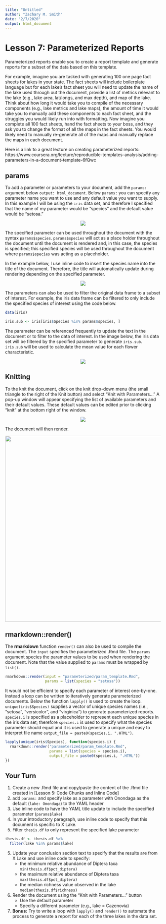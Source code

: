 ```yaml
---
title: "Untitled"
author: "Zachary M. Smith"
date: "2/7/2020"
output: html_document
---
```


# Lesson 7: Parameterized Reports

Parameterized reports enable you to create a report template and generate reports for a subset of the data based on this template.

For example, imagine you are tasked with generating 100 one page fact sheets for lakes in your state. The fact sheets will include boilerplate language but for each lake's fact sheet you will need to update the name of the lake used through out the document, provide a list of metrics relevant to the lake (e.g., lake area, lat/longs, and max depth), and map of the lake. Think about how long it would take you to compile of the necessary components (e.g., lake metrics and lake maps), the amount of time it would take you to manually add these components to each fact sheet, and the struggles you would likely run into with formatting. Now imagine you complete all 100 fact sheets, hand the fact sheets to your boss, and they ask you to change the format of all the maps in the fact sheets. You would likely need to manually re-generate all of the maps and manually replace the maps in each document.

Here is a link to a great lecture on creating parameterized reports: https://www.coursera.org/lecture/reproducible-templates-analysis/adding-parameters-in-a-document-template-6fQwc

## params

To add a parameter or parameters to your document, add the `params:` argument below `output: html_document`. Below `params:` you can specify any parameter name you want to use and any default value you want to supply. In this example I will be using the `iris` data set, and therefore I specified that the name of my parameter would be "species" and the default value would be "setosa."

<center>
![](images/rmarkdown/param_yaml.png)
</center>

The specified parameter can be used throughout the document with the syntax `params$species`. `params$species` will act as a place holder throughout the document until the document is rendered and, in this case, the species is specified; this specified species will be used throughout the document where `params$species` was acting as a placeholder.

In the example below, I use inline code to insert the species name into the title of the document. Therefore, the title will automatically update during rendering depending on the specified parameter.


<center>
![](images/rmarkdown/param_yaml_dynamic_title.png)
</center>

The parameters can also be used to filter the original data frame to a subset of interest. For example, the iris data frame can be filtered to only include the specified species of interest using the code below.
```r
data(iris)

iris.sub <- iris[iris$Species %in% params$species, ]
```

The parameter can be referenced frequently to update the text in the document or to filter to the data of interest. In the image below, the iris data set will be filtered by the specified parameter to generate `iris.sub`. `iris.sub` will be used to calculate the mean value for each flower characteristic.

<center>
![](images/rmarkdown/param_iris-summary.png)
</center>

## Knitting

To the knit the document, click on the knit drop-down menu (the small triangle to the right of the Knit button) and select "Knit with Parameters..." A pop-up window will appear specifying the list of available parameters and their default values. These default values can be edited prior to clicking "knit" at the bottom right of the window.

<center>
![](images/rmarkdown/params_knit-with-parameters.png)
</center>

The document will then render.

<center>
![](images/rmarkdown/param_rendered-example.png){width=600px}
</center>

## rmarkdown::render()

The __rmarkdown__ function `render()` can also be used to compile the document. The `input` specifies the parameterized .Rmd file. The `params` argument species the parameter values to be used when rendering the document. Note that the value supplied to `params` must be wrapped by `list()`. 
```r
rmarkdown::render(input = "parameterized/param_template.Rmd",
                  params = list(species = "setosa"))
```

It would not be efficient to specify each parameter of interest one-by-one. Instead a loop can be written to iteratively generate parameterized documents. Below the function `lapply()` is used to create the loop. `unique(iris$Species)` supplies a vector of unique species names (i.e., "setosa", "versicolor", and "virginica") to generate parameterized reports. `species.i` is specified as a placeholder to represent each unique species in the iris data set; therefore `species.i` is used to specify what the species parameter should equal and it is used to generate a unique and easy to interpret file name `output_file = paste0(species.i, ".HTML")`.
```r
lapply(unique(iris$Species), function(species.i) {
  rmarkdown::render("parameterized/param_template.Rmd",
                    params = list(species = species.i),
                    output_file = paste0(species.i, ".HTML"))
})
```

## Your Turn

1. Create a new .Rmd file and copy/paste the content of the .Rmd file created in [Lesson 5: Code Chunks and Inline Code]
2. add `params:` and  specify lake as a parameter with Onondaga as the default (`lake: Onondaga`) to the YAML header
2. Use inline code to have the YAML title update to include the specified parameter (`params$lake`)
3. In your introductory paragraph, use inline code to specify that this document is specific to X Lake.
4. Filter `thesis.df` to only represent the specified lake parameter 
```r
thesis.df <- thesis.df %>% 
  filter(lake %in% params$lake)
```
5. Update your conclusion section text to specify that the results are from X Lake and use inline code to specify:
    + the minimum relative abundance of Diptera taxa `min(thesis.df$pct_diptera)`
    + the maximum relative abundance of Diptera taxa `max(thesis.df$pct_diptera)`
    + the median richness value observed in the lake `median(thesis.df$richness)`
6. Render the document using the "Knit with Parameters..." button
   + Use the default parameter
   + Specify a different parameter (e.g., lake = Cazenovia)
7. __Bonus:__ Try to write a loop with `lapply()` and `render()` to automate the process to generate a report for each of the three lakes in the data set.
